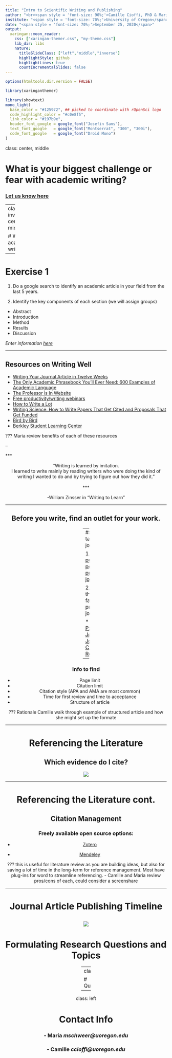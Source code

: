 ---
title: "Intro to Scientific Writing and Publishing"
author: "<br><span style = 'font-size: 90%;'>Camille Cioffi, PhD & Maria Schweer-Collins, PhD</span>"
institute: "<span style = 'font-size: 70%;'>University of Oregon</span>"
date: "<span style = 'font-size: 70%;'>September 25, 2020</span>"
output:
  xaringan::moon_reader:
    css: ["xaringan-themer.css", "my-theme.css"]
    lib_dir: libs
    nature:
      titleSlideClass: ["left","middle","inverse"]
      highlightStyle: github
      highlightLines: true
      countIncrementalSlides: false
---




```{r setup, include=FALSE}
options(htmltools.dir.version = FALSE)
```

```{r xaringan-themer, include = FALSE}
library(xaringanthemer)

library(showtext)
mono_light(
  base_color = "#125972", ## picked to coordinate with rOpenSci logo
  code_highlight_color = "#c0e8f5",
  link_color = "#197b9e",
  header_font_google = google_font("Josefin Sans"),
  text_font_google   = google_font("Montserrat", "300", "300i"),
  code_font_google   = google_font("Droid Mono")
)
```

class: center, middle

# What is your biggest challenge or fear with academic writing?

### [Let us know here](https://oregon.qualtrics.com/jfe/form/SV_06aIE9Gzad9jFch)

---
class: inverse, center, middle

# What is academic writing?



---

# Exercise 1

1. Do a google search to identify an academic article in your field from the last 5 years.

2. Identify the key components of each section (we will assign groups)
* Abstract
* Introduction
* Method
* Results
* Discussion

*Enter information [here](https://oregon.qualtrics.com/jfe/form/SV_6hB1Mlb0oGiPndH)*


---

## Resources on Writing Well

- [Writing Your Journal Article in Twelve Weeks](https://www.amazon.com/Writing-Journal-Twelve-Weeks-Second/dp/022649991X/ref=sr_1_1?dchild=1&keywords=Writing+Your+Journal+Article+in+Twelve+Weeks%3A+A+Guide+to+Academic+Publishing+Success+%28second+edition%29&qid=1600789341&sr=8-1)
- [The Only Academic Phrasebook You'll Ever Need: 600 Examples of Academic Language](https://www.amazon.com/Only-Academic-Phrasebook-Youll-Ever-ebook/dp/B01M0QFVHL/ref=sr_1_1_sspa?dchild=1&keywords=the+only+academic+phrasebook&qid=1600789375&sr=8-1-spons&psc=1&spLa=ZW5jcnlwdGVkUXVhbGlmaWVyPUExUVdJQlI5UklGNUZZJmVuY3J5cHRlZElkPUEwMjU1MjI3Rlc3RUZPNjEwN01DJmVuY3J5cHRlZEFkSWQ9QTA3MDk0MDAzTlJXV0xSTVRVUTZUJndpZGdldE5hbWU9c3BfYXRmJmFjdGlvbj1jbGlja1JlZGlyZWN0JmRvTm90TG9nQ2xpY2s9dHJ1ZQ==)
- [The Professor is In Website](http://theprofessorisin.com/)
- [Free productivity/writing webinars](http://theprofessorisin.com/free-productivity-webinars/)
- [How to Write a Lot](https://www.amazon.com/How-Write-Lot-Practical-Productive/dp/1433829738/ref=sr_1_2?dchild=1&keywords=how+to+write+a+lot&qid=1600789418&sr=8-2)
- [Writing Science: How to Write Papers That Get Cited and Proposals That Get Funded](https://www.amazon.com/Writing-Science-Papers-Proposals-Funded/dp/0199760241/ref=sr_1_4?dchild=1&keywords=scientific+grant+writing&qid=1600789452&sr=8-4) 
- [Bird by Bird](https://www.amazon.com/Bird-Some-Instructions-Writing-Life/dp/0385480016)
- [Berkley Student Learning Center](https://slc.berkeley.edu/writing-worksheets-and-other-writing-resources/nine-basic-ways-improve-your-style-academic-writing)




???
Maria review benefits of each of these resources 

--

***<center>"Writing is learned by imitation.<br> I learned to write mainly by reading writers who were doing the kind of writing I wanted to do and by trying to figure out how they did it."<br><br>***

<center>-William Zinsser in "Writing to Learn"</center>


---

## Before you write, find an outlet for your work.


--
### Pick a target journal

1. [Compare publishing policies of prospective journals](/https://transpose-publishing.github.io/#/)

2. Identify the impact factor of prospective journals

* [Psychology Journals](https://www.apa.org/pubs/journals/resources/impact-factors)
* [Journal Citation Reports](https://www.scimagojr.com/journalrank.php?category=3304)

--

### Info to find

* Page limit
* Citation limit
* Citation style (APA and AMA are most common)
* Time for first review and time to acceptance
* Structure of article



???
Rationale
Camille walk through example of structured article and how she might set up the formate 



---

# Referencing the Literature

## Which evidence do I cite?

![](img/pyramid.PNG)

---

# Referencing the Literature cont.

## Citation Management

### Freely available open source options:

* [Zotero](https://www.zotero.org/)

* [Mendeley](https://www.mendeley.com/homepage-2-1?interaction_required=true&adobe_mc_sdid=SDID%3D5923057BDC04CE44-76390FD3C0F10572%7CMCORGID%3D4D6368F454EC41940A4C98A6%40AdobeOrg%7CTS%3D1600788418&adobe_mc_ref=https%3A%2F%2Fwww.google.com%2F)

???
this is useful for literature review as you are building ideas, but also for saving a lot of time in the long-term for reference management. Most have plug-ins for word to streamline referencing. 
- Camille and Maria review pros/cons of each, could consider a screenshare

---

# Journal Article Publishing Timeline
![](img/timeline.JPG)
---

# Formulating Research Questions and Topics



---
class: center, middle

# Questions/Discussion

---

class: left

# Contact Info

### - Maria *mschweer@uoregon.edu*

### - Camille *ccioffi@uoregon.edu*

